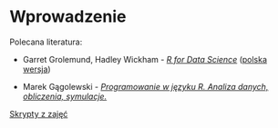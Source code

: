 # Wprowadzenie {.unnumbered}

Polecana literatura:

- Garret Grolemund, Hadley Wickham - [_R for Data Science_](http://r4ds.had.co.nz/) ([polska wersja](https://helion.pl/ksiazki/jezyk-r-kompletny-zestaw-narzedzi-dla-analitykow-danych-hadley-wickham-garrett-grolemund,jezrko.htm))

- Marek Gągolewski - [_Programowanie w języku R. Analiza danych, obliczenia, symulacje._](http://www.gagolewski.com/publications/programowanier/)

[Skrypty z zajęć](https://github.com/lwawrowski/cdv_bigdata)

